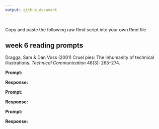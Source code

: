 ```yaml
---
output: github_document
---
```


<br>
Copy and paste the following raw Rmd script into your own Rmd file

## week 6 reading prompts  

Dragga, Sam & Dan Voss (2001) Cruel pies: The inhumanity of technical
illustrations. *Technical Communication* 48(3): 265--274.

**Prompt:** 

**Response:** 


**Prompt:** 

**Response:**  


**Prompt:**  

**Response:** 


